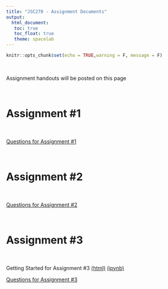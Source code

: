 ```yaml
---
title: "JSC270 - Assignment Documents"
output: 
  html_document:
   toc: true
   toc_float: true
   theme: spacelab
---
```


```r
knitr::opts_chunk$set(echo = TRUE,warning = F, message = F)
```

<br>

Assignment handouts will be posted on this page

<br>

# Assignment #1

<br>

[Questions for Assignment #1](assignment-notebooks/A1.html)


<br>

# Assignment #2

<br>

[Questions for Assignment #2](assignment-notebooks/A2.html)


<br>

# Assignment #3

<br>

Getting Started for Assignment #3 [(html)](assignment-notebooks/A3-Getting_started.html) [(ipynb)](assignment-notebooks/A3-Getting_started.zip)

[Questions for Assignment #3](assignment-notebooks/A3.html)
